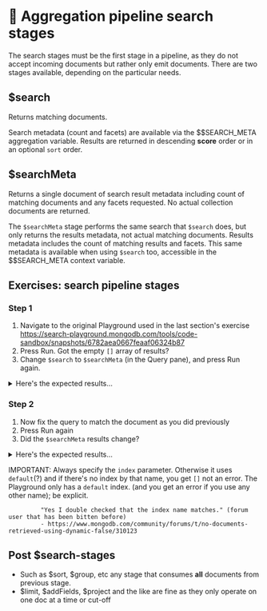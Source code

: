 # 👐 Aggregation pipeline search stages

The search stages must be the first stage in a pipeline, as they do not accept incoming
documents but rather only emit documents. There are two stages available, depending on 
the particular needs.

## $search

Returns matching documents.

Search metadata (count and facets) are available via the $$SEARCH_META aggregation variable.
Results are returned in descending **score** order or in an optional `sort` order.

## $searchMeta

Returns a single document of search result metadata including count of matching documents
and any facets requested. No actual collection documents are returned.

The `$searchMeta` stage performs the same search that `$search` does,
but only returns the results metadata, not actual matching documents.
Results metadata includes the count of matching results and facets.
This same metadata is available when using `$search` too, 
accessible in the $$SEARCH_META context variable.

## Exercises: search pipeline stages

### Step 1
  1. Navigate to the original Playground used in the last section's exercise
     https://search-playground.mongodb.com/tools/code-sandbox/snapshots/6782aea0667feaaf06324b87
  2. Press Run. Got the empty `[]` array of results?
  3. Change `$search` to `$searchMeta` (in the Query pane), and press Run again.

  <details>
  <summary>Here's the expected results...</summary>
  <div>
  ```js
  [
    {
      "count": {
        "lowerBound": 0
      }
    }
  ]
  ```
  </div>
  </details>

### Step 2

  1. Now fix the query to match the document as you did previously
  2. Press Run again
  3. Did the `$searchMeta` results change?

  <details>
  <summary>Here's the expected results...</summary>
  <div>
  ```js
  [
    {
      "count": {
        "lowerBound": 1
      }
    }
  ]
  ```
  </div>
  </details>

  IMPORTANT: Always specify the `index` parameter. Otherwise it uses `default`(?) and if there's no
             index by that name, you get `[]` not an error. The Playground only has a `default` index.
             (and you get an error if you use any other name); be explicit.

             "Yes I double checked that the index name matches." (forum user that has been bitten before)
             - https://www.mongodb.com/community/forums/t/no-documents-retrieved-using-dynamic-false/310123


## Post $search-stages

  * Such as $sort, $group, etc any stage that consumes **all** documents from previous stage.
  * $limit, $addFields, $project and the like are fine as they only operate on one doc at a time
    or cut-off